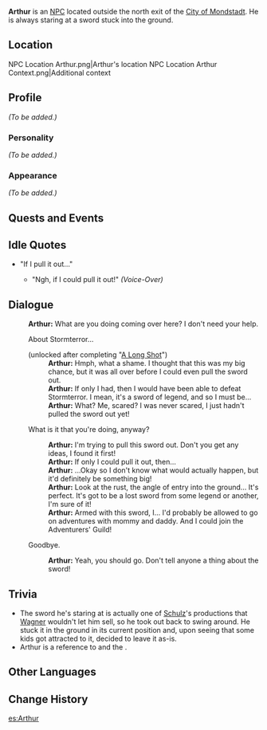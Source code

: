 {{Meta
<!-- REMOVE THIS TEMPLATE AFTER ADDING MISSING INFO -->
|missing_NPC_profile  = yes
}}
{{Character Infobox
|type             = NPC
|image            = NPC Arthur.png
|region           = Mondstadt
}}
'''Arthur''' is an [[NPC]] located outside the north exit of the [[City of Mondstadt]]. He is always staring at a sword stuck into the ground.

==Location==
<gallery hideaddbutton="true" captionalign="center">
NPC Location Arthur.png|Arthur's location
NPC Location Arthur Context.png|Additional context
</gallery>

==Profile==
''(To be added.)''

===Personality===
''(To be added.)''

===Appearance===
''(To be added.)''

==Quests and Events==
{{Quest Appearances}}

==Idle Quotes==
* "If I pull it out..."
** {{A|VO Arthur 01.ogg}} "Ngh, if I could pull it out!" ''(Voice-Over)''

==Dialogue==
{{Dialogue start}}
:'''Arthur:''' What are you doing coming over here? I don't need your help.
:{{DIcon}} About Stormterror...
:;(unlocked after completing "[[A Long Shot]]")
::'''Arthur:''' Hmph, what a shame. I thought that this was my big chance, but it was all over before I could even pull the sword out.
::'''Arthur:''' If only I had, then I would have been able to defeat Stormterror. I mean, it's a sword of legend, and so I must be...
::'''Arthur:''' What? Me, scared? I was never scared, I just hadn't pulled the sword out yet!
:{{DIcon}} What is it that you're doing, anyway?
::'''Arthur:''' I'm trying to pull this sword out. Don't you get any ideas, I found it first!
::'''Arthur:''' If only I could pull it out, then...
::'''Arthur:''' ...Okay so I don't know what would actually happen, but it'd definitely be something big!
::'''Arthur:''' Look at the rust, the angle of entry into the ground... It's perfect. It's got to be a lost sword from some legend or another, I'm sure of it!
::'''Arthur:''' Armed with this sword, I... I'd probably be allowed to go on adventures with mommy and daddy. And I could join the Adventurers' Guild!
:{{DIcon}} Goodbye.
::'''Arthur:''' Yeah, you should go. Don't tell anyone a thing about the sword!
{{Dialogue end}}

==Trivia==
* The sword he's staring at is actually one of [[Schulz]]'s productions that [[Wagner]] wouldn't let him sell, so he took out back to swing around. He stuck it in the ground in its current position and, upon seeing that some kids got attracted to it, decided to leave it as-is.
* Arthur is a reference to {{w|King Arthur}} and the {{w|Excalibur|Sword in the Stone}}.

==Other Languages==
{{Other Languages|default_hidden = 1
|en      = Arthur
|zhs     = 阿瑟尔
|zhs_rm  = Āsè'er
|zht     = 亞瑟
|zht_rm  = Yàsè
|ja      = アーサー
|ja_rm   = Aasaa
|ko      = 아서
|ko_rm   = 
|es      = Arthur
|fr      = Arthur
|ru      = Артур
|th      = Arthur
|vi      = Arthur
|de      = Arthur
|id      = Arthur
|pt      = Arthur
}}

==Change History==
{{Change History|1.0}}

[[es:Arthur]]